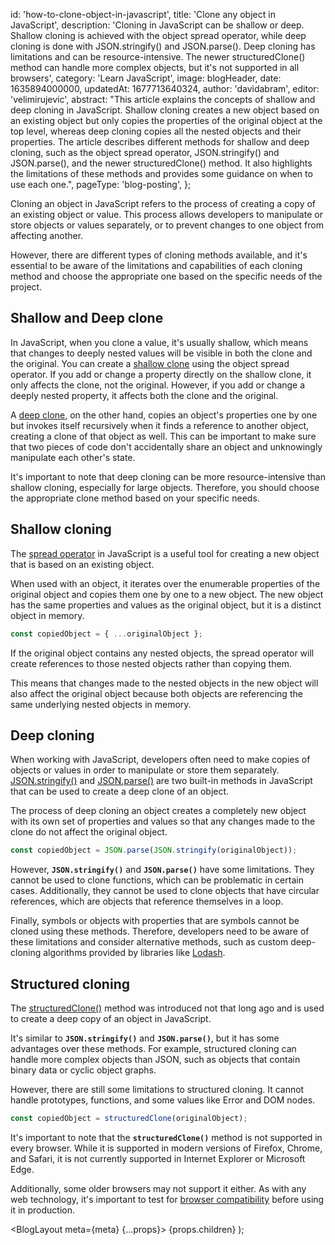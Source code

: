 
  id: 'how-to-clone-object-in-javascript',
  title: 'Clone any object in JavaScript',
  description:
    'Cloning in JavaScript can be shallow or deep. Shallow cloning is achieved with the object spread operator, while deep cloning is done with JSON.stringify() and JSON.parse(). Deep cloning has limitations and can be resource-intensive. The newer structuredClone() method can handle more complex objects, but it\'s not supported in all browsers',
  category: 'Learn JavaScript',
  image: blogHeader,
  date: 1635894000000,
  updatedAt: 1677713640324,
  author: 'davidabram',
  editor: 'velimirujevic',
  abstract:
    "This article explains the concepts of shallow and deep cloning in JavaScript. Shallow cloning creates a new object based on an existing object but only copies the properties of the original object at the top level, whereas deep cloning copies all the nested objects and their properties. The article describes different methods for shallow and deep cloning, such as the object spread operator, JSON.stringify() and JSON.parse(), and the newer structuredClone() method. It also highlights the limitations of these methods and provides some guidance on when to use each one.",
  pageType: 'blog-posting',
};

Cloning an object in JavaScript refers to the process of creating a copy of an existing object or value. This process allows developers to manipulate or store objects or values separately, or to prevent changes to one object from affecting another.

However, there are different types of cloning methods available, and it's essential to be aware of the limitations and capabilities of each cloning method and choose the appropriate one based on the specific needs of the project.

<ContentTable tocData={props.toc} />

## Shallow and Deep clone

In JavaScript, when you clone a value, it's usually shallow, which means that changes to deeply nested values will be visible in both the clone and the original. You can create a [shallow clone](https://developer.mozilla.org/en-US/docs/Glossary/Shallow_copy) using the object spread operator. If you add or change a property directly on the shallow clone, it only affects the clone, not the original. However, if you add or change a deeply nested property, it affects both the clone and the original.

A [deep clone](https://developer.mozilla.org/en-US/docs/Glossary/Deep_copy), on the other hand, copies an object's properties one by one but invokes itself recursively when it finds a reference to another object, creating a clone of that object as well. This can be important to make sure that two pieces of code don't accidentally share an object and unknowingly manipulate each other's state.

It's important to note that deep cloning can be more resource-intensive than shallow cloning, especially for large objects. Therefore, you should choose the appropriate clone method based on your specific needs.

## Shallow cloning

The [spread operator](https://developer.mozilla.org/en-US/docs/Web/JavaScript/Reference/Operators/Spread_syntax) in JavaScript is a useful tool for creating a new object that is based on an existing object.

When used with an object, it iterates over the enumerable properties of the original object and copies them one by one to a new object. The new object has the same properties and values as the original object, but it is a distinct object in memory.

```js
const copiedObject = { ...originalObject };
```

If the original object contains any nested objects, the spread operator will create references to those nested objects rather than copying them.

This means that changes made to the nested objects in the new object will also affect the original object because both objects are referencing the same underlying nested objects in memory.

## Deep cloning

When working with JavaScript, developers often need to make copies of objects or values in order to manipulate or store them separately. [JSON.stringify()](https://developer.mozilla.org/en-US/docs/Web/JavaScript/Reference/Global_Objects/JSON/stringify) and [JSON.parse()](https://developer.mozilla.org/en-US/docs/Web/JavaScript/Reference/Global_Objects/JSON/parse) are two built-in methods in JavaScript that can be used to create a deep clone of an object.

The process of deep cloning an object creates a completely new object with its own set of properties and values so that any changes made to the clone do not affect the original object.

```js
const copiedObject = JSON.parse(JSON.stringify(originalObject));
```

However, **`JSON.stringify()`** and **`JSON.parse()`** have some limitations. They cannot be used to clone functions, which can be problematic in certain cases. Additionally, they cannot be used to clone objects that have circular references, which are objects that reference themselves in a loop.

Finally, symbols or objects with properties that are symbols cannot be cloned using these methods. Therefore, developers need to be aware of these limitations and consider alternative methods, such as custom deep-cloning algorithms provided by libraries like [Lodash](https://lodash.com/).

## Structured cloning

The [structuredClone()](https://developer.mozilla.org/en-US/docs/Web/API/structuredClone) method was introduced not that long ago and is used to create a deep copy of an object in JavaScript.

It's similar to **`JSON.stringify()`** and **`JSON.parse()`**, but it has some advantages over these methods. For example, structured cloning can handle more complex objects than JSON, such as objects that contain binary data or cyclic object graphs.

However, there are still some limitations to structured cloning. It cannot handle prototypes, functions, and some values like Error and DOM nodes.

```js
const copiedObject = structuredClone(originalObject);
```
It's important to note that the **`structuredClone()`** method is not supported in every browser. While it is supported in modern versions of Firefox, Chrome, and Safari, it is not currently supported in Internet Explorer or Microsoft Edge.

Additionally, some older browsers may not support it either. As with any web technology, it's important to test for [browser compatibility](https://caniuse.com/mdn-api_structuredclone) before using it in production.


  <BlogLayout meta={meta} {...props}>
    {props.children}
  </BlogLayout>
);
